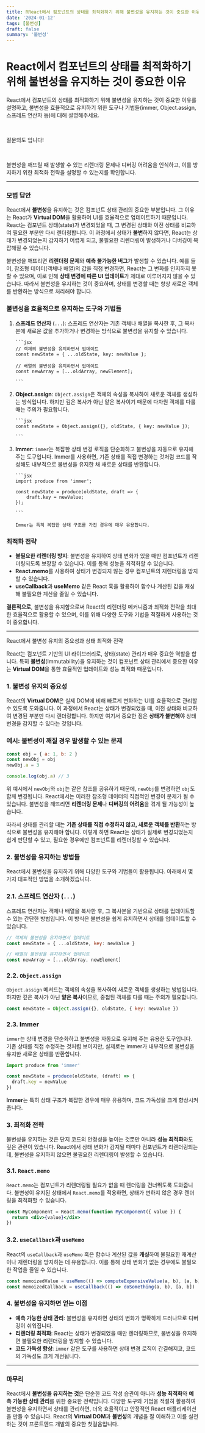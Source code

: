 ```yaml
---
title: RReact에서 컴포넌트의 상태를 최적화하기 위해 불변성을 유지하는 것이 중요한 이유
date: '2024-01-12'
tags: [불변성]
draft: false
summary: '불변성'
---
```


# React에서 컴포넌트의 상태를 최적화하기 위해 불변성을 유지하는 것이 중요한 이유

React에서 컴포넌트의 상태를 최적화하기 위해 불변성을 유지하는 것이 중요한 이유를 설명하고, 불변성을 효율적으로 유지하기 위한 도구나 기법들(immer, Object.assign, 스프레드 연산자 등)에 대해 설명해주세요.

​

질문의도 입니다!

​

불변성을 깨뜨릴 때 발생할 수 있는 리렌더링 문제나 디버깅 어려움을 인식하고, 이를 방지하기 위한 최적화 전략을 설명할 수 있는지를 확인합니다.

---

### 모범 답안

React에서 **불변성**을 유지하는 것은 컴포넌트 상태 관리의 중요한 부분입니다. 그 이유는 React가 **Virtual DOM**을 활용하여 UI를 효율적으로 업데이트하기 때문입니다. React는 컴포넌트 상태(state)가 변경되었을 때, 그 변경된 상태와 이전 상태를 비교하여 필요한 부분만 다시 렌더링합니다. 이 과정에서 상태가 **불변**하지 않다면, React는 상태가 변경되었는지 감지하기 어렵게 되고, 불필요한 리렌더링이 발생하거나 디버깅이 복잡해질 수 있습니다.

불변성을 깨뜨리면 **리렌더링 문제**와 **예측 불가능한 버그**가 발생할 수 있습니다. 예를 들어, 참조형 데이터(객체나 배열)의 값을 직접 변경하면, React는 그 변화를 인지하지 못할 수 있으며, 이로 인해 **상태 변경에 따른 UI 업데이트**가 제대로 이루어지지 않을 수 있습니다. 따라서 불변성을 유지하는 것이 중요하며, 상태를 변경할 때는 항상 새로운 객체를 반환하는 방식으로 처리해야 합니다.

### 불변성을 효율적으로 유지하는 도구와 기법들

1.  **스프레드 연산자** (`...`):
    스프레드 연산자는 기존 객체나 배열을 복사한 후, 그 복사본에 새로운 값을 추가하거나 변경하는 방식으로 불변성을 유지할 수 있습니다.

        ```jsx
        // 객체의 불변성을 유지하면서 업데이트
        const newState = { ...oldState, key: newValue };

        // 배열의 불변성을 유지하면서 업데이트
        const newArray = [...oldArray, newElement];

        ```

2.  **Object.assign**:
    `Object.assign`은 객체의 속성을 복사하여 새로운 객체를 생성하는 방식입니다. 하지만 깊은 복사가 아닌 얕은 복사이기 때문에 다차원 객체를 다룰 때는 주의가 필요합니다.

        ```jsx
        const newState = Object.assign({}, oldState, { key: newValue });

        ```

3.  **Immer**:
    `immer`는 복잡한 상태 변경 로직을 단순화하고 불변성을 자동으로 유지해 주는 도구입니다. Immer를 사용하면, 기존 상태를 직접 변경하는 것처럼 코드를 작성해도 내부적으로 불변성을 유지한 채 새로운 상태를 반환합니다.

        ```jsx
        import produce from 'immer';

        const newState = produce(oldState, draft => {
            draft.key = newValue;
        });

        ```

        Immer는 특히 복잡한 상태 구조를 가진 경우에 매우 유용합니다.

### 최적화 전략

- **불필요한 리렌더링 방지**: 불변성을 유지하여 상태 변화가 있을 때만 컴포넌트가 리렌더링되도록 보장할 수 있습니다. 이를 통해 성능을 최적화할 수 있습니다.
- **React.memo**를 사용하여 상태가 변경되지 않는 경우 컴포넌트의 재렌더링을 방지할 수 있습니다.
- **useCallback**과 **useMemo** 같은 React 훅을 활용하여 함수나 계산된 값을 캐싱해 불필요한 계산을 줄일 수 있습니다.

**결론적으로**, 불변성을 유지함으로써 React의 리렌더링 메커니즘과 최적화 전략을 최대한 효율적으로 활용할 수 있으며, 이를 위해 다양한 도구와 기법을 적절하게 사용하는 것이 중요합니다.

---

React에서 불변성 유지의 중요성과 상태 최적화 전략

React는 컴포넌트 기반의 UI 라이브러리로, 상태(state) 관리가 매우 중요한 역할을 합니다. 특히 **불변성**(Immutability)을 유지하는 것이 컴포넌트 상태 관리에서 중요한 이유는 **Virtual DOM**을 통한 효율적인 업데이트와 성능 최적화 때문입니다.

### 1. 불변성 유지의 중요성

React의 **Virtual DOM**은 실제 DOM에 비해 빠르게 변화하는 UI를 효율적으로 관리할 수 있도록 도와줍니다. 이 과정에서 React는 상태가 변경되었을 때, 이전 상태와 비교하여 변경된 부분만 다시 렌더링합니다. 하지만 여기서 중요한 점은 **상태가 불변해야** 상태 변경을 감지할 수 있다는 것입니다.

### 예시: 불변성이 깨질 경우 발생할 수 있는 문제

```jsx
const obj = { a: 1, b: 2 }
const newObj = obj
newObj.a = 3

console.log(obj.a) // 3
```

위 예시에서 `newObj`와 `obj`는 같은 참조를 공유하기 때문에, `newObj`를 변경하면 `obj`도 함께 변경됩니다. React에서는 이러한 참조형 데이터의 직접적인 변경이 문제가 될 수 있습니다. 불변성을 깨뜨리면 **리렌더링 문제**나 **디버깅의 어려움**을 겪게 될 가능성이 높습니다.

따라서 상태를 관리할 때는 **기존 상태를 직접 수정하지 않고, 새로운 객체를 반환**하는 방식으로 불변성을 유지해야 합니다. 이렇게 하면 React는 상태가 실제로 변경되었는지 쉽게 판단할 수 있고, 필요한 경우에만 컴포넌트를 리렌더링할 수 있습니다.

### 2. 불변성을 유지하는 방법들

React에서 불변성을 유지하기 위해 다양한 도구와 기법들이 활용됩니다. 아래에서 몇 가지 대표적인 방법을 소개하겠습니다.

### 2.1. 스프레드 연산자 (`...`)

스프레드 연산자는 객체나 배열을 복사한 후, 그 복사본을 기반으로 상태를 업데이트할 수 있는 간단한 방법입니다. 이 방식은 불변성을 쉽게 유지하면서 상태를 업데이트할 수 있습니다.

```jsx
// 객체의 불변성을 유지하면서 업데이트
const newState = { ...oldState, key: newValue }

// 배열의 불변성을 유지하면서 업데이트
const newArray = [...oldArray, newElement]
```

### 2.2. `Object.assign`

`Object.assign` 메서드는 객체의 속성을 복사하여 새로운 객체를 생성하는 방법입니다. 하지만 깊은 복사가 아닌 **얕은 복사**이므로, 중첩된 객체를 다룰 때는 주의가 필요합니다.

```jsx
const newState = Object.assign({}, oldState, { key: newValue })
```

### 2.3. Immer

`immer`는 상태 변경을 단순화하고 불변성을 자동으로 유지해 주는 유용한 도구입니다. 기존 상태를 직접 수정하는 것처럼 보이지만, 실제로는 immer가 내부적으로 불변성을 유지한 새로운 상태를 반환합니다.

```jsx
import produce from 'immer'

const newState = produce(oldState, (draft) => {
  draft.key = newValue
})
```

**Immer**는 특히 상태 구조가 복잡한 경우에 매우 유용하며, 코드 가독성을 크게 향상시켜 줍니다.

### 3. 최적화 전략

불변성을 유지하는 것은 단지 코드의 안정성을 높이는 것뿐만 아니라 **성능 최적화**와도 깊은 관련이 있습니다. React에서 상태 변화가 감지될 때마다 컴포넌트가 리렌더링되는데, 불변성을 유지하지 않으면 불필요한 리렌더링이 발생할 수 있습니다.

### 3.1. `React.memo`

`React.memo`는 컴포넌트가 리렌더링될 필요가 없을 때 렌더링을 건너뛰도록 도와줍니다. 불변성이 유지된 상태에서 `React.memo`를 적용하면, 상태가 변하지 않은 경우 렌더링을 최적화할 수 있습니다.

```jsx
const MyComponent = React.memo(function MyComponent({ value }) {
  return <div>{value}</div>
})
```

### 3.2. `useCallback`과 `useMemo`

React의 `useCallback`과 `useMemo` 훅은 함수나 계산된 값을 **캐싱**하여 불필요한 재계산이나 재렌더링을 방지하는 데 유용합니다. 이를 통해 상태 변화가 없는 경우에도 불필요한 작업을 줄일 수 있습니다.

```jsx
const memoizedValue = useMemo(() => computeExpensiveValue(a, b), [a, b])
const memoizedCallback = useCallback(() => doSomething(a, b), [a, b])
```

### 4. 불변성을 유지하면 얻는 이점

- **예측 가능한 상태 관리**: 불변성을 유지하면 상태의 변화가 명확하게 드러나므로 디버깅이 쉬워집니다.
- **리렌더링 최적화**: React는 상태가 변경되었을 때만 렌더링하므로, 불변성을 유지하면 불필요한 리렌더링을 방지할 수 있습니다.
- **코드 가독성 향상**: `immer` 같은 도구를 사용하면 상태 변경 로직이 간결해지고, 코드의 가독성도 크게 개선됩니다.

---

### 마무리

React에서 **불변성을 유지하는 것**은 단순한 코드 작성 습관이 아니라 **성능 최적화**와 **예측 가능한 상태 관리**를 위한 중요한 전략입니다. 다양한 도구와 기법을 적절히 활용하여 불변성을 유지하면서 상태를 관리하면, 더욱 효율적이고 안정적인 React 애플리케이션을 만들 수 있습니다. React의 **Virtual DOM**과 **불변성**의 개념을 잘 이해하고 이를 실천하는 것이 프론트엔드 개발의 중요한 첫걸음입니다.
